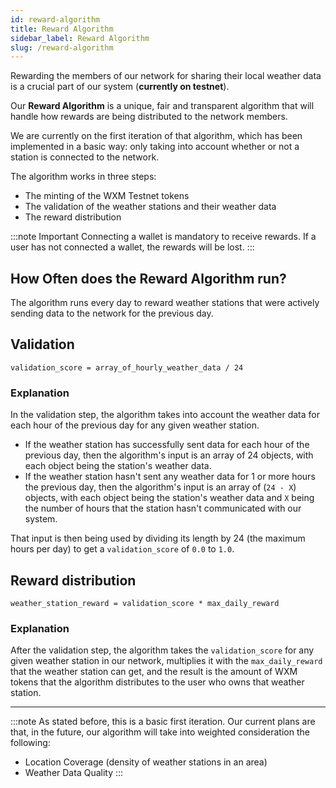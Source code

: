 ```yaml
---
id: reward-algorithm
title: Reward Algorithm
sidebar_label: Reward Algorithm
slug: /reward-algorithm
---
```


Rewarding the members of our network for sharing their local weather data is a crucial part of our system (**currently on testnet**).

Our **Reward Algorithm** is a unique, fair and transparent algorithm that will handle how rewards are being distributed to the network members.

We are currently on the first iteration of that algorithm, which has been implemented in a basic way: only taking into account whether or not a station is connected to the network.

The algorithm works in three steps:
  - The minting of the WXM Testnet tokens
  - The validation of the weather stations and their weather data
  - The reward distribution


:::note Important
Connecting a wallet is mandatory to receive rewards. If a user has not connected a wallet, the rewards will be lost.
:::

## How Often does the Reward Algorithm run?
The algorithm runs every day to reward weather stations that were actively sending data to the network for the previous day.

## Validation
`validation_score = array_of_hourly_weather_data / 24`

### Explanation
In the validation step, the algorithm takes into account the weather data for each hour of the previous day for any given weather station.
  - If the weather station has successfully sent data for each hour of the previous day, then the algorithm's input is an array of 24 objects,
   with each object being the station's weather data.
  - If the weather station hasn't sent any weather data for 1 or more hours the previous day, then the algorithm's input is an array of (`24 - X`) objects, 
  with each object being the station's weather data and `X` being the number of hours that the station hasn't communicated with our system.

That input is then being used by dividing its length by 24 (the maximum hours per day) to get a `validation_score` of `0.0` to `1.0`.

## Reward distribution
`weather_station_reward = validation_score * max_daily_reward`

### Explanation
After the validation step, the algorithm takes the `validation_score` for any given weather station in our network, multiplies it with the `max_daily_reward` that the weather 
station can get, and the result is the amount of WXM tokens that the algorithm distributes to the user who owns that weather station.

<hr />

:::note
As stated before, this is a basic first iteration. Our current plans are that, in the future, our algorithm will take into weighted consideration the following:
  - Location Coverage (density of weather stations in an area)
  - Weather Data Quality
:::
